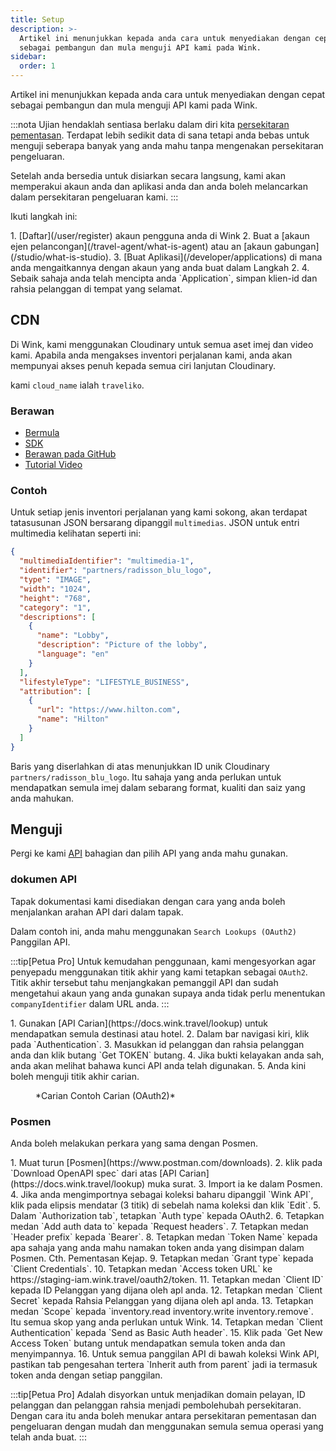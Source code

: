 ```yaml
---
title: Setup
description: >-
  Artikel ini menunjukkan kepada anda cara untuk menyediakan dengan cepat
  sebagai pembangun dan mula menguji API kami pada Wink.
sidebar:
  order: 1
---
```


Artikel ini menunjukkan kepada anda cara untuk menyediakan dengan cepat sebagai pembangun dan mula menguji API kami pada Wink.

:::nota
Ujian hendaklah sentiasa berlaku dalam diri kita [persekitaran pementasan](/getting-started/environments). Terdapat lebih sedikit data di sana tetapi anda bebas untuk menguji seberapa banyak yang anda mahu tanpa mengenakan persekitaran pengeluaran.

Setelah anda bersedia untuk disiarkan secara langsung, kami akan memperakui akaun anda dan aplikasi anda dan anda boleh melancarkan dalam persekitaran pengeluaran kami.
:::

Ikuti langkah ini:

<Steps>
  1. [Daftar](/user/register) akaun pengguna anda di Wink
  2. Buat a [akaun ejen pelancongan](/travel-agent/what-is-agent) atau an [akaun gabungan](/studio/what-is-studio).
  3. [Buat Aplikasi](/developer/applications) di mana anda mengaitkannya dengan akaun yang anda buat dalam Langkah 2.
  4. Sebaik sahaja anda telah mencipta anda `Application`, simpan klien-id dan rahsia pelanggan di tempat yang selamat.
</Steps>


## CDN

Di Wink, kami menggunakan Cloudinary untuk semua aset imej dan video kami. Apabila anda mengakses inventori perjalanan kami, anda akan mempunyai akses penuh kepada semua ciri lanjutan Cloudinary.

kami `cloud_name` ialah  `traveliko`.

### Berawan

* [Bermula](https://cloudinary.com/documentation/dev_kickstart)
* [SDK](https://cloudinary.com/documentation/cloudinary_sdks)
* [Berawan pada GitHub](https://github.com/cloudinary)
* [Tutorial Video](https://cloudinary.com/documentation/cloudinary_sdks_tutorials)

### Contoh

Untuk setiap jenis inventori perjalanan yang kami sokong, akan terdapat tatasusunan JSON bersarang dipanggil `multimedias`. JSON untuk entri multimedia kelihatan seperti ini:

```json {3}
{
  "multimediaIdentifier": "multimedia-1",
  "identifier": "partners/radisson_blu_logo",
  "type": "IMAGE",
  "width": "1024",
  "height": "768",
  "category": "1",
  "descriptions": [
    {
      "name": "Lobby",
      "description": "Picture of the lobby",
      "language": "en"
    }
  ],
  "lifestyleType": "LIFESTYLE_BUSINESS",
  "attribution": [
    {
      "url": "https://www.hilton.com",
      "name": "Hilton"
    }
  ]
}
```

Baris yang diserlahkan di atas menunjukkan ID unik Cloudinary `partners/radisson_blu_logo`. Itu sahaja yang anda perlukan untuk mendapatkan semula imej dalam sebarang format, kualiti dan saiz yang anda mahukan.

## Menguji

Pergi ke kami [API](/developer/apis) bahagian dan pilih API yang anda mahu gunakan.

### dokumen API

Tapak dokumentasi kami disediakan dengan cara yang anda boleh menjalankan arahan API dari dalam tapak.

Dalam contoh ini, anda mahu menggunakan `Search Lookups (OAuth2)` Panggilan API.

:::tip\[Petua Pro]
Untuk kemudahan penggunaan, kami mengesyorkan agar penyepadu menggunakan titik akhir yang kami tetapkan sebagai `OAuth2`. Titik akhir tersebut tahu menjangkakan pemanggil API dan sudah mengetahui akaun yang anda gunakan supaya anda tidak perlu menentukan `companyIdentifier` dalam URL anda.
:::

<Steps>
  1. Gunakan [API Carian](https://docs.wink.travel/lookup) untuk mendapatkan semula destinasi atau hotel.
  2. Dalam bar navigasi kiri, klik pada `Authentication`.
  3. Masukkan id pelanggan dan rahsia pelanggan anda dan klik butang `Get TOKEN` butang.
  4. Jika bukti kelayakan anda sah, anda akan melihat bahawa kunci API anda telah digunakan.
  5. Anda kini boleh menguji titik akhir carian.
</Steps>


<figure>
  <CloudinaryImage width="700" height="265" resize="scale" quality="best" alt="Carian titik akhir API" src="academy/lookup-api-call" errorImage="noimage_opaque_nyrtl0.png" />

  <figcaption>*Carian Contoh Carian (OAuth2)*</figcaption>
</figure>


### Posmen

Anda boleh melakukan perkara yang sama dengan Posmen.

<Steps>
  1. Muat turun [Posmen](https://www.postman.com/downloads).
  2. klik pada `Download OpenAPI spec` dari atas [API Carian](https://docs.wink.travel/lookup) muka surat.
  3. Import ia ke dalam Posmen.
  4. Jika anda mengimportnya sebagai koleksi baharu dipanggil `Wink API`, klik pada elipsis mendatar (3 titik) di sebelah nama koleksi dan klik `Edit`.
  5. Dalam `Authorization tab`, tetapkan `Auth type` kepada OAuth2.
  6. Tetapkan medan `Add auth data to` kepada `Request headers`.
  7. Tetapkan medan `Header prefix` kepada `Bearer`.
  8. Tetapkan medan `Token Name` kepada apa sahaja yang anda mahu namakan token anda yang disimpan dalam Posmen. Cth. Pementasan Kejap.
  9. Tetapkan medan `Grant type` kepada `Client Credentials`.
  10. Tetapkan medan `Access token URL` ke https://staging-iam.wink.travel/oauth2/token.
  11. Tetapkan medan `Client ID` kepada ID Pelanggan yang dijana oleh apl anda.
  12. Tetapkan medan `Client Secret` kepada Rahsia Pelanggan yang dijana oleh apl anda.
  13. Tetapkan medan `Scope` kepada `inventory.read inventory.write inventory.remove`. Itu semua skop yang anda perlukan untuk Wink.
  14. Tetapkan medan `Client Authentication` kepada `Send as Basic Auth header`.
  15. Klik pada `Get New Access Token` butang untuk mendapatkan semula token anda dan menyimpannya.
  16. Untuk semua panggilan API di bawah koleksi Wink API, pastikan tab pengesahan tertera `Inherit auth from parent` jadi ia termasuk token anda dengan setiap panggilan.
</Steps>


:::tip\[Petua Pro]
Adalah disyorkan untuk menjadikan domain pelayan, ID pelanggan dan pelanggan rahsia menjadi pembolehubah persekitaran. Dengan cara itu anda boleh menukar antara persekitaran pementasan dan pengeluaran dengan mudah dan menggunakan semula semua operasi yang telah anda buat.
:::

